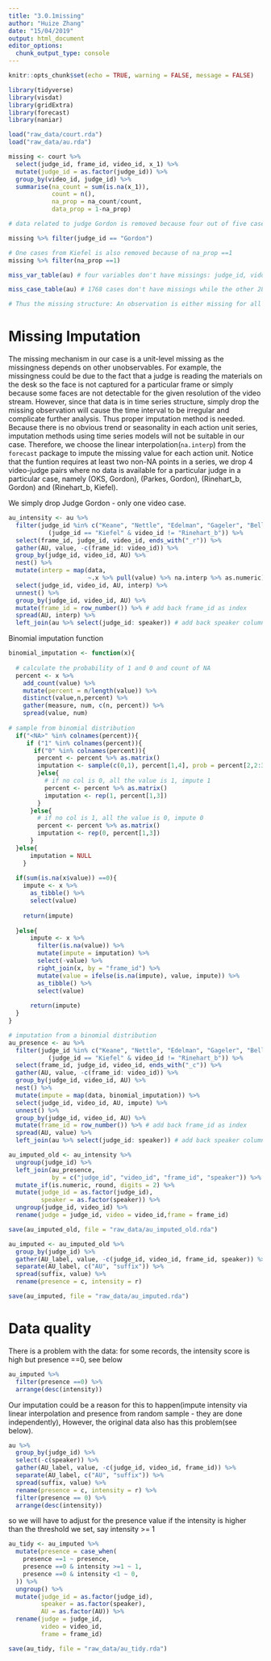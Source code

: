 ```yaml
---
title: "3.0.1missing"
author: "Huize Zhang"
date: "15/04/2019"
output: html_document
editor_options: 
  chunk_output_type: console
---
```


```r
knitr::opts_chunk$set(echo = TRUE, warning = FALSE, message = FALSE)

library(tidyverse)
library(visdat)
library(gridExtra)
library(forecast)
library(naniar)

load("raw_data/court.rda")
load("raw_data/au.rda")
```

```r
missing <- court %>% 
  select(judge_id, frame_id, video_id, x_1) %>% 
  mutate(judge_id = as.factor(judge_id)) %>% 
  group_by(video_id, judge_id) %>% 
  summarise(na_count = sum(is.na(x_1)), 
            count = n(),
            na_prop = na_count/count, 
            data_prop = 1-na_prop)

# data related to judge Gordon is removed because four out of five cases with Gordon has missing proportion greater than 99% 

missing %>% filter(judge_id == "Gordon")

# One cases from Kiefel is also removed because of na_prop ==1
missing %>% filter(na_prop ==1)
```

```r
miss_var_table(au) # four variables don't have missings: judge_id, vido_id, frame_id, speakers, all others have missing

miss_case_table(au) # 1768 cases don't have missings while the other 2833 cases all have 35 missings in the case. 

# Thus the missing structure: An observation is either missing for all the variables or has non-missing
```



# Missing Imputation

The missing mechanism in our case is a unit-level missing as the missingness depends on other unobservables. For example, the missingness could be due to the fact that a judge is reading the materials on the desk so the face is not captured for a particular frame or simply because some faces are not detectable for the given resolution of the video stream. However, since that data is in time series structure, simply drop the missing observation will cause the time interval to be irregular and complicate further analysis. Thus proper imputation method is needed. Because there is no obvious trend or seasonality in each action unit series, imputation methods using time series models will not be suitable in our case.  Therefore, we choose the linear interpolation(`na.interp`) from the `forecast` package to impute the missing value for each action unit. Notice that the funtion requires at least two non-NA points in a series, we drop 4 video-judge pairs where no data is available for a particular judge in a particular case, namely (OKS, Gordon), (Parkes, Gordon), (Rinehart_b, Gordon) and (Rinehart_b, Kiefel). 

We simply drop Judge Gordon - only one video case. 

```r
au_intensity <- au %>% 
  filter(judge_id %in% c("Keane", "Nettle", "Edelman", "Gageler", "Bell")|
           (judge_id == "Kiefel" & video_id != "Rinehart_b")) %>% 
  select(frame_id, judge_id, video_id, ends_with("_r")) %>% 
  gather(AU, value, -c(frame_id: video_id)) %>% 
  group_by(judge_id, video_id, AU) %>% 
  nest() %>% 
  mutate(interp = map(data, 
                      ~.x %>% pull(value) %>% na.interp %>% as.numeric)) %>% 
  select(judge_id, video_id, AU, interp) %>% 
  unnest() %>% 
  group_by(judge_id, video_id, AU) %>%
  mutate(frame_id = row_number()) %>% # add back frame_id as index
  spread(AU, interp) %>% 
  left_join(au %>% select(judge_id: speaker)) # add back speaker column
```

Binomial imputation function 
```r
binomial_imputation <- function(x){
  
  # calculate the probability of 1 and 0 and count of NA 
  percent <- x %>% 
    add_count(value) %>% 
    mutate(percent = n/length(value)) %>% 
    distinct(value,n,percent) %>% 
    gather(measure, num, c(n, percent)) %>% 
    spread(value, num)
  
# sample from binomial distribution  
  if("<NA>" %in% colnames(percent)){
     if ("1" %in% colnames(percent)){
       if("0" %in% colnames(percent)){
        percent <- percent %>% as.matrix()
        imputation <- sample(c(0,1), percent[1,4], prob = percent[2,2:3], replace = TRUE)
        }else{
          # if no col is 0, all the value is 1, impute 1
          percent <- percent %>% as.matrix()
          imputation <- rep(1, percent[1,3])
        }
      }else{
        # if no col is 1, all the value is 0, impute 0
        percent <- percent %>% as.matrix()
        imputation <- rep(0, percent[1,3])
      }
  }else{
      imputation = NULL
    }
  
  if(sum(is.na(x$value)) ==0){
    impute <- x %>% 
      as_tibble() %>% 
      select(value)
    
    return(impute)
    
  }else{
      impute <- x %>% 
        filter(is.na(value)) %>% 
        mutate(impute = imputation) %>% 
        select(-value) %>% 
        right_join(x, by = "frame_id") %>% 
        mutate(value = ifelse(is.na(impute), value, impute)) %>% 
        as_tibble() %>% 
        select(value)
      
      return(impute)
  }
}

```

```r
# imputation from a binomial distribution
au_presence <- au %>% 
  filter(judge_id %in% c("Keane", "Nettle", "Edelman", "Gageler", "Bell")|
           (judge_id == "Kiefel" & video_id != "Rinehart_b")) %>% 
  select(frame_id, judge_id, video_id, ends_with("_c")) %>% 
  gather(AU, value, -c(frame_id: video_id)) %>% 
  group_by(judge_id, video_id, AU) %>%
  nest() %>% 
  mutate(impute = map(data, binomial_imputation)) %>% 
  select(judge_id, video_id, AU, impute) %>% 
  unnest() %>% 
  group_by(judge_id, video_id, AU) %>% 
  mutate(frame_id = row_number()) %>% # add back frame_id as index
  spread(AU, value) %>% 
  left_join(au %>% select(judge_id: speaker)) # add back speaker column

au_imputed_old <- au_intensity %>% 
  ungroup(judge_id) %>% 
  left_join(au_presence, 
            by = c("judge_id", "video_id", "frame_id", "speaker")) %>% 
  mutate_if(is.numeric, round, digits = 2) %>% 
  mutate(judge_id = as.factor(judge_id), 
         speaker = as.factor(speaker)) %>% 
  ungroup(judge_id, video_id) %>% 
  rename(judge = judge_id, video = video_id,frame = frame_id)

save(au_imputed_old, file = "raw_data/au_imputed_old.rda") 

au_imputed <- au_imputed_old %>% 
  group_by(judge_id) %>% 
  gather(AU_label, value, -c(judge_id, video_id, frame_id, speaker)) %>% 
  separate(AU_label, c("AU", "suffix")) %>% 
  spread(suffix, value) %>% 
  rename(presence = c, intensity = r) 

save(au_imputed, file = "raw_data/au_imputed.rda") 
```

# Data quality

There is a problem with the data: for some records, the intensity score is high but presence ==0, see below

```r
au_imputed %>% 
  filter(presence ==0) %>% 
  arrange(desc(intensity)) 
```

Our imputation could be a reason for this to happen(impute intensity via linear interpolation and presence from random sample - they are done independently), However, the original data also has this problem(see below). 

```r
au %>% 
  group_by(judge_id) %>% 
  select(-c(speaker)) %>% 
  gather(AU_label, value, -c(judge_id, video_id, frame_id)) %>% 
  separate(AU_label, c("AU", "suffix")) %>% 
  spread(suffix, value) %>% 
  rename(presence = c, intensity = r) %>%  
  filter(presence == 0) %>% 
  arrange(desc(intensity))
```

so we will have to adjust for the presence value if the intensity is higher than the threshold we set, say intensity >= 1 

```r
au_tidy <- au_imputed %>% 
  mutate(presence = case_when(
    presence ==1 ~ presence, 
    presence ==0 & intensity >=1 ~ 1, 
    presence ==0 & intensity <1 ~ 0, 
  )) %>% 
  ungroup() %>% 
  mutate(judge_id = as.factor(judge_id), 
         speaker = as.factor(speaker), 
         AU = as.factor(AU)) %>% 
  rename(judge = judge_id, 
         video = video_id,
         frame = frame_id)

save(au_tidy, file = "raw_data/au_tidy.rda")
```

